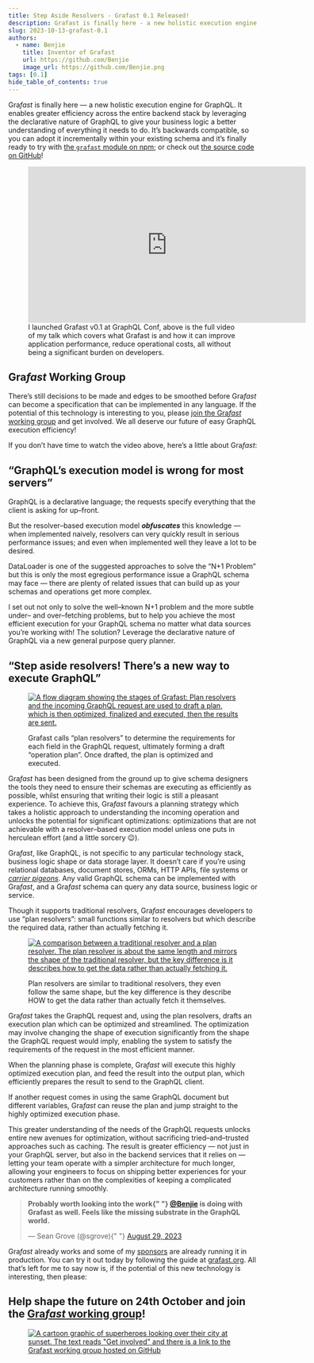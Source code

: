```yaml
---
title: Step Aside Resolvers - Grafast 0.1 Released!
description: Grafast is finally here - a new holistic execution engine for GraphQL.
slug: 2023-10-13-grafast-0.1
authors:
  - name: Benjie
    title: Inventor of Grafast
    url: https://github.com/Benjie
    image_url: https://github.com/Benjie.png
tags: [0.1]
hide_table_of_contents: true
---
```



<div className={styles.intro}>

Gra*fast* is finally here &mdash; a new holistic execution engine for GraphQL. It enables greater efficiency across the entire backend stack by leveraging the declarative nature of GraphQL to give your business logic a better understanding of everything it needs to do. It’s backwards compatible, so you can adopt it incrementally within your existing schema and it’s finally ready to try with [the `grafast` module on npm](https://www.npmjs.com/package/grafast); or check out [the source code on GitHub](https://github.com/graphile/crystal/tree/main/grafast/grafast)!

</div>

<figure>
  <iframe
    width="560"
    height="315"
    src="https://www.youtube-nocookie.com/embed/4ao-zjiOGx8?si=R_CtMfyg0Bxx1YUT"
    title="YouTube video player"
    frameborder="0"
    allow="accelerometer; autoplay; clipboard-write; encrypted-media; gyroscope; picture-in-picture; web-share"
    allowfullscreen
  ></iframe>
  <figcaption>
    I launched Grafast v0.1 at GraphQL Conf, above is the full video of my talk
    which covers what Grafast is and how it can improve application performance,
    reduce operational costs, all without being a significant burden on
    developers.
  </figcaption>
</figure>

## Gra*fast* Working Group

There’s still decisions to be made and edges to be smoothed before Gra*fast* can become a specification that can be implemented in any language. If the potential of this technology is interesting to you, please [join the Gra*fast* working group](https://github.com/grafast/wg) and get involved. We all deserve our future of easy GraphQL execution efficiency!

<!-- truncate-->

If you don’t have time to watch the video above, here’s a little about Gra*fast*:

## &ldquo;GraphQL’s execution model is wrong for most servers&rdquo;

GraphQL is a declarative language; the requests specify everything that the client is asking for up&ndash;front.

But the resolver&ndash;based execution model **_obfuscates_** this knowledge &mdash; when implemented naively, resolvers can very quickly result in serious performance issues; and even when implemented well they leave a lot to be desired.

DataLoader is one of the suggested approaches to solve the &ldquo;N+1 Problem&rdquo; but this is only the most egregious performance issue a GraphQL schema may face &mdash; there are plenty of related issues that can build up as your schemas and operations get more complex.

I set out not only to solve the well&ndash;known N+1 problem and the more subtle under&ndash; and over&ndash;fetching problems, but to help you achieve the most efficient execution for your GraphQL schema no matter what data sources you’re working with! The solution? Leverage the declarative nature of GraphQL via a new general purpose query planner.

## &ldquo;Step aside resolvers! There’s a new way to execute GraphQL&rdquo;

<figure>

[![A flow diagram showing the stages of Grafast: Plan resolvers and the incoming GraphQL request are used to draft a plan, which is then optimized, finalized and executed, then the results are sent.](../static/img/news/2023-10-13-introducing-grafast.png)](../static/img/news/2023-10-13-introducing-grafast.png)

<figcaption>

Grafast calls &ldquo;plan resolvers&rdquo; to determine the requirements for each field in the GraphQL request, ultimately forming a draft &ldquo;operation plan&rdquo;. Once drafted, the plan is optimized and executed.

</figcaption>
</figure>

Gra*fast* has been designed from the ground up to give schema designers the tools they need to ensure their schemas are executing as efficiently as possible, whilst ensuring that writing their logic is still a pleasant experience. To achieve this, Gra*fast* favours a planning strategy which takes a holistic approach to understanding the incoming operation and unlocks the potential for significant optimizations: optimizations that are not achievable with a resolver&ndash;based execution model unless one puts in herculean effort (and a little sorcery 😉).

Gra*fast*, like GraphQL, is not specific to any particular technology stack, business logic shape or data storage layer. It doesn’t care if you’re using relational databases, document stores, ORMs, HTTP APIs, file systems or _[carrier pigeons](https://datatracker.ietf.org/doc/html/rfc1149)_. Any valid GraphQL schema can be implemented with Gra*fast*, and a Gra*fast* schema can query any data source, business logic or service.

Though it supports traditional resolvers, Gra*fast* encourages developers to use &ldquo;plan resolvers&rdquo;: small functions similar to resolvers but which describe the required data, rather than actually fetching it.

<figure>

[![A comparison between a traditional resolver and a plan resolver. The plan resolver is about the same length and mirrors the shape of the traditional resolver, but the key difference is it describes how to get the data rather than actually fetching it.](../static/img/news/2023-10-13-plan-resolvers.png)](../static/img/news/2023-10-13-plan-resolvers.png)

<figcaption>

Plan resolvers are similar to traditional resolvers, they even follow the same shape, but the key difference is they describe HOW to get the data rather than actually fetch it themselves.

</figcaption>
</figure>

Gra*fast* takes the GraphQL request and, using the plan resolvers, drafts an execution plan which can be optimized and streamlined. The optimization may involve changing the shape of execution significantly from the shape the GraphQL request would imply, enabling the system to satisfy the requirements of the request in the most efficient manner.

When the planning phase is complete, Gra*fast* will execute this highly optimized execution plan, and feed the result into the output plan, which efficiently prepares the result to send to the GraphQL client.

If another request comes in using the same GraphQL document but different variables, Gra*fast* can reuse the plan and jump straight to the highly optimized execution phase.

This greater understanding of the needs of the GraphQL requests unlocks entire new avenues for optimization, without sacrificing tried&ndash;and&ndash;trusted approaches such as caching. The result is greater efficiency &mdash; not just in your GraphQL server, but also in the backend services that it relies on &mdash; letting your team operate with a simpler architecture for much longer, allowing your engineers to focus on shipping better experiences for your customers rather than on the complexities of keeping a complicated architecture running smoothly.

<blockquote class="twitter-tweet" data-conversation="none" data-theme="light">
  <p lang="en" dir="ltr">
    <strong>
      Probably worth looking into the work{" "}
      <a href="https://twitter.com/Benjie?ref_src=twsrc%5Etfw">@Benjie</a> is
      doing with Grafast as well. Feels like the missing substrate in the
      GraphQL world.
    </strong>
  </p>
  &mdash; Sean Grove (@sgrove){" "}
  <a href="https://twitter.com/sgrove/status/1696572548803162477?ref_src=twsrc%5Etfw">
    August 29, 2023
  </a>
</blockquote>
<script
  async
  src="https://platform.twitter.com/widgets.js"
  charset="utf-8"
></script>

Gra*fast* already works and some of my [sponsors](https://graphile.org/sponsors) are already running it in production. You can try it out today by following the guide at [grafast.org](https://grafast.org). All that’s left for me to say now is, if the potential of this new technology is interesting, then please:

## Help shape the future on 24th October and join the [Gra*fast* working group](https://github.com/grafast/wg)!

<figure>

[![A cartoon graphic of superheroes looking over their city at sunset. The text reads "Get involved" and there is a link to the Grafast working group hosted on GitHub](../static/img/news/2023-10-13-get-involved.png)](https://github.com/grafast/wg)

</figure>
